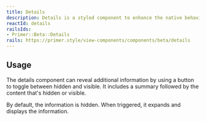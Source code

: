 ```yaml
---
title: Details
description: Details is a styled component to enhance the native behaviors of the <details> element.
reactId: details
railsIds:
- Primer::Beta::Details
rails: https://primer.style/view-components/components/beta/details
---
```




## Usage

The details component can reveal additional information by using a button to toggle between hidden and visible. It includes a summary followed by the content that's hidden or visible.

By default, the information is hidden. When triggered, it expands and displays the information.
